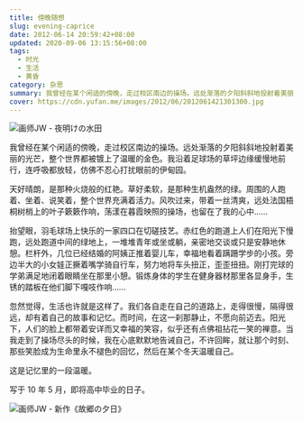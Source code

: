 ```yaml
---
title: 傍晚随想
slug: evening-caprice
date: 2012-06-14 20:59:42+08:00
updated: 2020-09-06 13:15:56+08:00
tags:
  - 时光
  - 生活
  - 黄昏
category: 杂思
summary: 我曾经在某个闲适的傍晚，走过校区南边的操场。远处渐落的夕阳斜斜地投射着美丽的光芒，整个世界都被镀上了温暖的金色。我沿着足球场的草坪边缘缓慢地前行，连呼吸都放轻，仿佛不忍心打扰眼前的伊甸园。
cover: https://cdn.yufan.me/images/2012/06/2012061421301300.jpg
---
```


![画师JW - 夜明けの水田](https://cdn.yufan.me/images/2012/06/2012061421342000.jpg)

<MusicPlayer id={406173} />

我曾经在某个闲适的傍晚，走过校区南边的操场。远处渐落的夕阳斜斜地投射着美丽的光芒，整个世界都被镀上了温暖的金色。我沿着足球场的草坪边缘缓慢地前行，连呼吸都放轻，仿佛不忍心打扰眼前的伊甸园。

天好晴朗，是那种火烧般的红艳。草好柔软，是那种生机盎然的绿。周围的人跑着、坐着、说笑着，整个世界充满着活力。风吹过来，带着一丝清爽，远处法国梧桐树梢上的叶子簌簌作响，荡漾在暮霞映照的操场，也留在了我的心中……

抬望眼，羽毛球场上快乐的一家四口在切磋技艺。赤红色的跑道上人们在阳光下慢跑，远处跑道中间的绿地上，一堆堆青年或坐或躺，亲密地交谈或只是安静地休憩。栏杆外，几位已经结婚的阿姨正推着婴儿车，幸福地看着蹒跚学步的小孩。旁边半大的小女娃正撅着嘴学骑自行车，努力地将车头扭正，歪歪扭扭。刚打完球的学弟满足地闭着眼睛坐在那里小憩。锻炼身体的学生在健身器材那里各显身手，生锈的踏板在他们脚下嘎吱作响……

忽然觉得，生活也许就是这样了。我们各自走在自己的道路上，走得很慢，隔得很远，却有着自己的故事和记忆。而时间，在这一刹那静止，不愿向前迈去。阳光下，人们的脸上都带着安详而又幸福的笑容，似乎还有点佛祖拈花一笑的禅意。当我走到了操场尽头的时候，我在心底默默地告诫自己，不许回眸，就让那个时刻、那些笑脸成为生命里永不褪色的回忆，然后在某个冬天温暖自己。

这是记忆里的一段温暖。

写于 10 年 5 月，即将高中毕业的日子。

![画师JW - 新作《故郷の夕日》](https://cdn.yufan.me/images/2012/06/2012061421341600.jpg)
